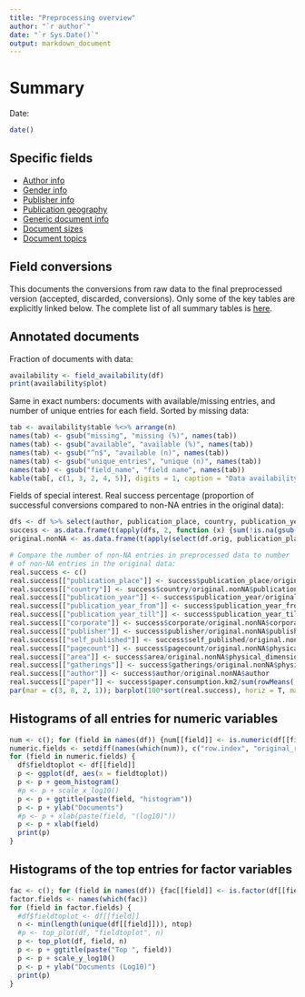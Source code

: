 ```yaml
---
title: "Preprocessing overview"
author: "`r author`"
date: "`r Sys.Date()`"
output: markdown_document
---
```


# Summary

Date:

```r
date()
```


## Specific fields

  * [Author info](author.md)
  * [Gender info](gender.md)
  * [Publisher info](publisher.md)
  * [Publication geography](publicationplace.md)
  * [Generic document info](documents.md)
  * [Document sizes](size.md)
  * [Document topics](topic.md)


## Field conversions

This documents the conversions from raw data to the final preprocessed version (accepted, discarded, conversions). Only some of the key tables are explicitly linked below. The complete list of all summary tables is [here](output.tables/).

## Annotated documents

Fraction of documents with data:

```r
availability <- field_availability(df)
print(availability$plot)
```

Same in exact numbers: documents with available/missing entries, and number of unique entries for each field. Sorted by missing data:

```r
tab <- availability$table %<>% arrange(n)
names(tab) <- gsub("missing", "missing (%)", names(tab))
names(tab) <- gsub("available", "available (%)", names(tab))
names(tab) <- gsub("^n$", "available (n)", names(tab))
names(tab) <- gsub("unique_entries", "unique (n)", names(tab))
names(tab) <- gsub("field_name", "field name", names(tab))
kable(tab[, c(1, 3, 2, 4, 5)], digits = 1, caption = "Data availability")
```


Fields of special interest. Real success percentage (proportion of successful conversions compared to non-NA entries in the original data):

```r
dfs <- df %>% select(author, publication_place, country, publication_year, publication_year_from, publication_year_till, corporate, area, pagecount, gatherings, width, height, paper.consumption.km2, publisher, self_published)
success <- as.data.frame(t(apply(dfs, 2, function (x) {sum(!is.na(gsub("^NA$", NA, as.character(x))))})))
original.nonNA <- as.data.frame(t(apply(select(df.orig, publication_place, publication_time, corporate, physical_extent, physical_dimension, publisher, author_name), 2, function (x) {sum(!is.na(gsub("^NA$", NA, as.character(x))))})))

# Compare the number of non-NA entries in preprocessed data to number
# of non-NA entries in the original data:
real.success <- c()
real.success[["publication_place"]] <- success$publication_place/original.nonNA$publication_place
real.success[["country"]] <- success$country/original.nonNA$publication_place
real.success[["publication_year"]] <- success$publication_year/original.nonNA$publication_time
real.success[["publication_year_from"]] <- success$publication_year_from/original.nonNA$publication_time
real.success[["publication_year_till"]] <- success$publication_year_till/original.nonNA$publication_time
real.success[["corporate"]] <- success$corporate/original.nonNA$corporate
real.success[["publisher"]] <- success$publisher/original.nonNA$publisher
real.success[["self_published"]] <- success$self_published/original.nonNA$publisher
real.success[["pagecount"]] <- success$pagecount/original.nonNA$physical_extent
real.success[["area"]] <- success$area/original.nonNA$physical_dimension
real.success[["gatherings"]] <- success$gatherings/original.nonNA$physical_dimension
real.success[["author"]] <- success$author/original.nonNA$author
real.success[["paper"]] <- success$paper.consumption.km2/sum(rowMeans(!is.na(df.orig[, c("physical_extent", "physical_dimension")])) == 1)
par(mar = c(3, 8, 2, 1)); barplot(100*sort(real.success), horiz = T, main = "Real success rate (selected fields)", las = 1, xlim = c(0, 100), xlab = "Success rate (%)")
```


## Histograms of all entries for numeric variables

```r
num <- c(); for (field in names(df)) {num[[field]] <- is.numeric(df[[field]])}
numeric.fields <- setdiff(names(which(num)), c("row.index", "original_row", "unity"))
for (field in numeric.fields) {
  df$fieldtoplot <- df[[field]]
  p <- ggplot(df, aes(x = fieldtoplot))
  p <- p + geom_histogram()
  #p <- p + scale_x_log10()
  p <- p + ggtitle(paste(field, "histogram"))
  p <- p + ylab("Documents")
  #p <- p + xlab(paste(field, "(log10)"))
  p <- p + xlab(field)  
  print(p)
}
```

## Histograms of the top entries for factor variables

```r
fac <- c(); for (field in names(df)) {fac[[field]] <- is.factor(df[[field]])}
factor.fields <- names(which(fac))
for (field in factor.fields) {
  #df$fieldtoplot <- df[[field]]
  n <- min(length(unique(df[[field]])), ntop)
  #p <- top_plot(df, "fieldtoplot", n)
  p <- top_plot(df, field, n)  
  p <- p + ggtitle(paste("Top ", field))
  p <- p + scale_y_log10()
  p <- p + ylab("Documents (Log10)")
  print(p)
}
```



